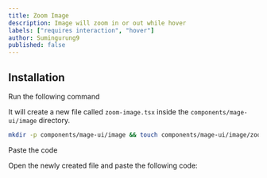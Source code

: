 ```yaml
---
title: Zoom Image
description: Image will zoom in or out while hover
labels: ["requires interaction", "hover"]
author: Sumingurung9
published: false
---
```


<ComponentPreview name="image-zoom-image--docs" />

## Installation

<Steps>
<Step>Run the following command</Step>

It will create a new file called `zoom-image.tsx` inside the `components/mage-ui/image` directory.

```bash
mkdir -p components/mage-ui/image && touch components/mage-ui/image/zoom-image.tsx
```

<Step>Paste the code</Step>

Open the newly created file and paste the following code:

```jsx file=<rootDir>/mage-ui/image/zoom-image.tsx

```

</Steps>
